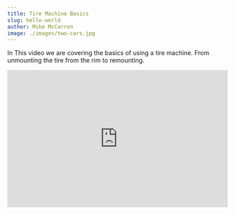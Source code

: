 ```yaml
---
title: Tire Machine Basics
slug: hello-world
author: Mike McCarron
image: ./images/two-cars.jpg
---
```


In This video we are covering the basics of using a tire machine. 
From unmounting the tire from the rim to remounting.

<iframe
  width="100%"
  height="315"
  src="https://www.youtube.com/embed/JFtXEZ1rc58"
  frameborder="0"
  allow="accelerometer; autoplay; clipboard-write; encrypted-media; gyroscope; picture-in-picture"
  allowfullscreen
></iframe>
